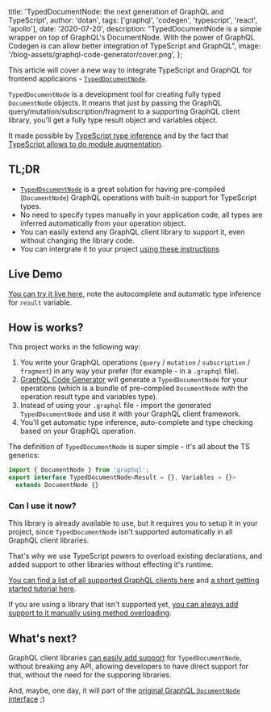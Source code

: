 
  title: 'TypedDocumentNode: the next generation of GraphQL and TypeScript',
  author: 'dotan',
  tags: ['graphql', 'codegen', 'typescript', 'react', 'apollo'],
  date: '2020-07-20',
  description:
    "TypedDocumentNode is a simple wrapper on top of GraphQL's DocumentNode. With the power of GraphQL Codegen is can allow better integration of TypeScript and GraphQL",
  image: '/blog-assets/graphql-code-generator/cover.png',
};


This article will cover a new way to integrate TypeScript and GraphQL for frontend applicaions - [`TypedDocumentNode`](https://github.com/dotansimha/graphql-typed-document-node).

`TypedDocumentNode` is a development tool for creating fully typed `DocumentNode` objects. It means that just by passing the GraphQL query/mutation/subscription/fragment to a supporting GraphQL client library, you'll get a fully type result object and variables object.

It made possible by [TypeScript type inference](https://www.typescriptlang.org/docs/handbook/type-inference.html) and by the fact that [TypeScript allows to do module augmentation](https://www.typescriptlang.org/docs/handbook/declaration-merging.html).

## TL;DR

- [`TypedDocumentNode`](https://github.com/dotansimha/graphql-typed-document-node) is a great solution for having pre-compiled (`DocumentNode`) GraphQL operations with built-in support for TypeScript types.
- No need to specify types manually in your application code, all types are inferred automatically from your operation object.
- You can easily extend any GraphQL client library to support it, even without changing the library code.
- You can intergrate it to your project [using these instructions](https://github.com/dotansimha/graphql-typed-document-node#how-to-use)

## Live Demo

[You can try it live here](https://codesandbox.io/s/github/dotansimha/graphql-typed-document-node/tree/master/examples/apollo-client-3), note the autocomplete and automatic type inference for `result` variable.

## How is works?

This project works in the following way:

1. You write your GraphQL operations (`query` / `mutation` / `subscription` / `fragment`) in any way your prefer (for example - in a `.graphql` file).
2. [GraphQL Code Generator](https://graphql-code-generator.com/) will generate a `TypedDocumentNode` for your operations (which is a bundle of pre-compiled `DocumentNode` with the operation result type and variables type).
3. Instead of using your `.graphql` file - import the generated `TypedDocumentNode` and use it with your GraphQL client framework.
4. You'll get automatic type inference, auto-complete and type checking based on your GraphQL operation.

The definition of `TypedDocumentNode` is super simple - it's all about the TS generics:

```ts
import { DocumentNode } from 'graphql';
export interface TypedDocumentNode<Result = {}, Variables = {}>
  extends DocumentNode {}
```

### Can I use it now?

This library is already available to use, but it requires you to setup it in your project, since `TypedDocumentNode` isn't supported automatically in all GraphQL client libraries.

That's why we use TypeScript powers to overload existing declarations, and added support to other libraries without effecting it's runtime.

[You can find a list of all supported GraphQL clients here](https://github.com/dotansimha/graphql-typed-document-node#supported-libraries) and [a short getting started tutorial here](https://github.com/dotansimha/graphql-typed-document-node#how-to-use).

If you are using a library that isn't supported yet, [you can always add support to it manually using method overloading](https://github.com/dotansimha/graphql-typed-document-node#how-to-extend-other-libraries-with-this).

## What's next?

GraphQL client libraries [can easily add support](https://github.com/dotansimha/graphql-typed-document-node#how-can-i-support-this-in-my-library) for `TypedDocumentNode`, without breaking any API, allowing developers to have direct support for that, without the need for the supporing libraries.

And, maybe, one day, it will part of the [original GraphQL `DocumentNode` interface](https://github.com/graphql/graphql-js/blob/master/src/language/ast.d.ts#L212-L216) ;)
